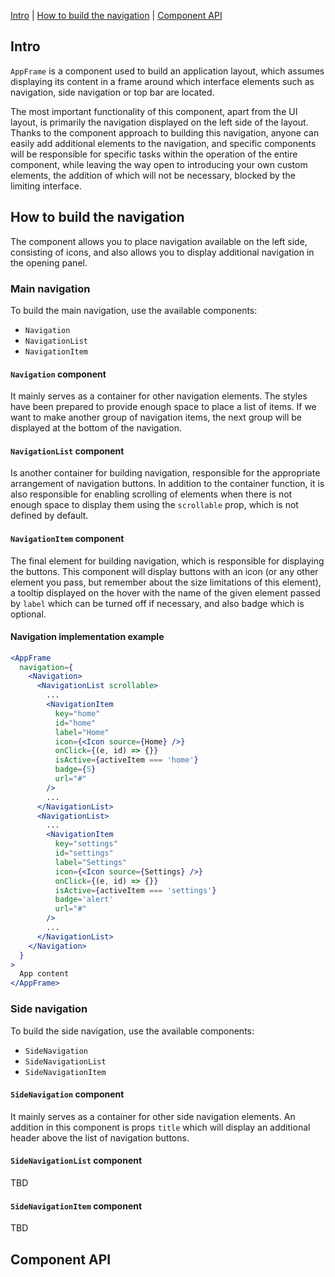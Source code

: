 
<Meta of={AppFrameStories} />

<Title>AppFrame</Title>

[Intro](#Intro) | [How to build the navigation](#BuildNav) | [Component API](#ComponentAPI)

## Intro <a id="Intro" />

`AppFrame` is a component used to build an application layout, which assumes displaying its content in a frame around which interface elements such as navigation, side navigation or top bar are located.

The most important functionality of this component, apart from the UI layout, is primarily the navigation displayed on the left side of the layout. Thanks to the component approach to building this navigation, anyone can easily add additional elements to the navigation, and specific components will be responsible for specific tasks within the operation of the entire component, while leaving the way open to introducing your own custom elements, the addition of which will not be necessary, blocked by the limiting interface.

<Canvas of={AppFrameStories.Default} />

## How to build the navigation <a id="BuildNav" />

The component allows you to place navigation available on the left side, consisting of icons, and also allows you to display additional navigation in the opening panel.

### Main navigation

To build the main navigation, use the available components:
- `Navigation`
- `NavigationList`
- `NavigationItem`

#### `Navigation` component

It mainly serves as a container for other navigation elements. The styles have been prepared to provide enough space to place a list of items. If we want to make another group of navigation items, the next group will be displayed at the bottom of the navigation.

#### `NavigationList` component

Is another container for building navigation, responsible for the appropriate arrangement of navigation buttons. In addition to the container function, it is also responsible for enabling scrolling of elements when there is not enough space to display them using the `scrollable` prop, which is not defined by default.

#### `NavigationItem` component

The final element for building navigation, which is responsible for displaying the buttons. This component will display buttons with an icon (or any other element you pass, but remember about the size limitations of this element), a tooltip displayed on the hover with the name of the given element passed by `label` which can be turned off if necessary, and also badge which is optional.

#### Navigation implementation example

```jsx
<AppFrame
  navigation={
    <Navigation>
      <NavigationList scrollable>
        ...
        <NavigationItem
          key="home"
          id="home"
          label="Home"
          icon={<Icon source={Home} />}
          onClick={(e, id) => {}}
          isActive={activeItem === 'home'}
          badge={5}
          url="#"
        />
        ...
      </NavigationList>
      <NavigationList>
        ...
        <NavigationItem
          key="settings"
          id="settings"
          label="Settings"
          icon={<Icon source={Settings} />}
          onClick={(e, id) => {}}
          isActive={activeItem === 'settings'}
          badge='alert'
          url="#"
        />
        ...
      </NavigationList>
    </Navigation>
  }
>
  App content
</AppFrame>
```

### Side navigation

To build the side navigation, use the available components:

- `SideNavigation`
- `SideNavigationList`
- `SideNavigationItem`

#### `SideNavigation` component

It mainly serves as a container for other side navigation elements. An addition in this component is props `title` which will display an additional header above the list of navigation buttons.

#### `SideNavigationList` component

TBD

#### `SideNavigationItem` component

TBD

## Component API <a id="ComponentAPI" />

<ArgTypes of={AppFrameStories.Default} sort="requiredFirst" />
